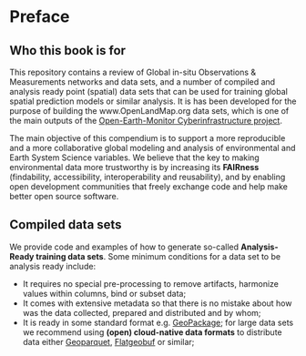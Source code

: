 # Preface {.unnumbered}

## Who this book is for

This repository contains a review of Global in-situ Observations & Measurements 
networks and data sets, and a number of compiled and analysis ready point (spatial) 
data sets that can be used for training global spatial prediction models or similar 
analysis. It is has been developed for the purpose of building the www.OpenLandMap.org 
data sets, which is one of the main outputs of the [Open-Earth-Monitor Cyberinfrastructure project](https://earthmonitor.org). 

The main objective of this compendium is to support a more reproducible and a more 
collaborative global modeling and analysis of environmental and Earth System Science variables. 
We believe that the key to making environmental data more trustworthy is by 
increasing its **FAIRness** (findability, accessibility, interoperability and reusability), 
and by enabling open development communities that freely exchange code and help make better 
open source software.

## Compiled data sets

We provide code and examples of how to generate so-called **Analysis-Ready training 
data sets**. Some minimum conditions for a data set to be analysis ready include:

-  It requires no special pre-processing to remove artifacts, harmonize values within columns, bind or subset data;
-  It comes with extensive metadata so that there is no mistake about how was the data collected, prepared and distributed and by whom;
-  It is ready in some standard format e.g. [GeoPackage](https://www.geopackage.org/); for large data sets we recommend using **(open) cloud-native data formats** to distribute data either [Geoparquet](https://geoparquet.org/), [Flatgeobuf](https://flatgeobuf.org/) or similar;
